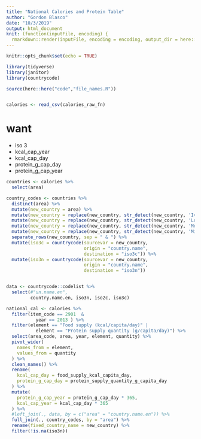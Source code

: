 ```yaml
---
title: "National Calories and Protein Table"
author: "Gordon Blasco"
date: "10/3/2019"
output: html_document
knit: (function(inputFile, encoding) {
  rmarkdown::render(inputFile, encoding = encoding, output_dir = here::here("docs", "2_protein_intake")) })
---
```


```r
knitr::opts_chunk$set(echo = TRUE)
```

```r
library(tidyverse)
library(janitor)
library(countrycode)

source(here::here("code","file_names.R"))


calories <- read_csv(calories_raw_fn) 


```


# want 

- iso 3
- kcal_cap_year
- kcal_cap_day
- protein_g_cap_day
- protein_g_cap_year

```r
countries <- calories %>% 
  select(area)

country_codes <- countries %>% 
  distinct(area) %>% 
  mutate(new_country = area) %>% 
  mutate(new_country = replace(new_country, str_detect(new_country, 'Ivoire'), "Ivory Coast")) %>% 
  mutate(new_country = replace(new_country, str_detect(new_country, 'Luxembourg'), "Luxembourg")) %>% 
  mutate(new_country = replace(new_country, str_detect(new_country, 'Montenegro'), "Montenegro")) %>% 
  mutate(new_country = replace(new_country, str_detect(new_country, 'Micronesia'), "Micronesia (Federated States of)")) %>% 
  separate_rows(new_country, sep = " & ") %>% 
  mutate(iso3c = countrycode(sourcevar = new_country, 
                             origin = "country.name",
                             destination = "iso3c")) %>% 
  mutate(iso3n = countrycode(sourcevar = new_country, 
                             origin = "country.name",
                             destination = "iso3n")) 


data <- countrycode::codelist %>% 
  select(#"un.name.en", 
         country.name.en, iso3n, iso2c, iso3c) 

```


```r

national_cal <- calories %>% 
  filter(item_code == 2901  &
           year == 2013 ) %>% 
  filter(element == "Food supply (kcal/capita/day)" |
           element == "Protein supply quantity (g/capita/day)") %>% 
  select(area_code, area, year, element, quantity) %>% 
  pivot_wider(
    names_from = element,
    values_from = quantity
  ) %>% 
  clean_names() %>% 
  rename(
    kcal_cap_day = food_supply_kcal_capita_day,
    protein_g_cap_day = protein_supply_quantity_g_capita_day
  ) %>% 
  mutate(
    protein_g_cap_year = protein_g_cap_day * 365,
    kcal_cap_year = kcal_cap_day * 365
  ) %>% 
  #left_join(., data, by = c("area" = "country.name.en")) %>% 
  full_join(., country_codes, by = "area") %>% 
  rename(fixed_country_name = new_country) %>%  
  filter(!is.na(iso3n))
```



